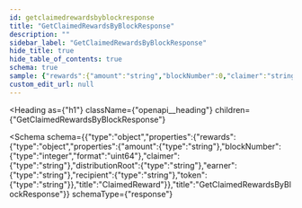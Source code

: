 ```yaml
---
id: getclaimedrewardsbyblockresponse
title: "GetClaimedRewardsByBlockResponse"
description: ""
sidebar_label: "GetClaimedRewardsByBlockResponse"
hide_title: true
hide_table_of_contents: true
schema: true
sample: {"rewards":{"amount":"string","blockNumber":0,"claimer":"string","distributionRoot":"string","earner":"string","recipient":"string","token":"string"}}
custom_edit_url: null
---
```



<Heading
  as={"h1"}
  className={"openapi__heading"}
  children={"GetClaimedRewardsByBlockResponse"}
>
</Heading>





<Schema
  schema={{"type":"object","properties":{"rewards":{"type":"object","properties":{"amount":{"type":"string"},"blockNumber":{"type":"integer","format":"uint64"},"claimer":{"type":"string"},"distributionRoot":{"type":"string"},"earner":{"type":"string"},"recipient":{"type":"string"},"token":{"type":"string"}},"title":"ClaimedReward"}},"title":"GetClaimedRewardsByBlockResponse"}}
  schemaType={"response"}
>
  
</Schema>
            